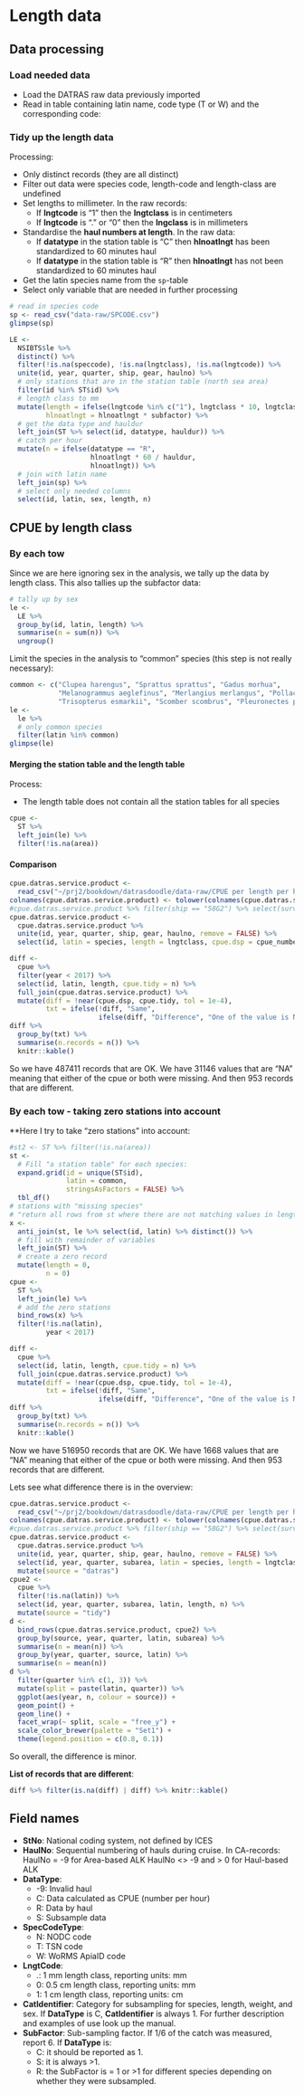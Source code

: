 # Length data {#length}

## Data processing

### Load needed data

* Load the DATRAS raw data previously imported
* Read in table containing latin name, code type (T or W) and the corresponding code:


### Tidy up the length data

Processing:

* Only distinct records (they are all distinct)
* Filter out data were species code, length-code and length-class are undefined
* Set lengths to millimeter. In the raw records:
    - If **lngtcode** is "1" then the **lngtclass** is in centimeters
    - If **lngtcode** is "." or "0" then the **lngclass** is in millimeters
* Standardise the **haul numbers at length**. In the raw data:
    - If **datatype** in the station table is "C" then **hlnoatlngt** has been standardized to 60 minutes haul
    - If **datatype** in the station table is "R" then **hlnoatlngt** has not been standardized to 60 minutes haul
* Get the latin species name from the `sp`-table
* Select only variable that are needed in further processing
    
```r
# read in species code
sp <- read_csv("data-raw/SPCODE.csv")
glimpse(sp)

LE <-
  NSIBTS$le %>%
  distinct() %>%
  filter(!is.na(speccode), !is.na(lngtclass), !is.na(lngtcode)) %>%
  unite(id, year, quarter, ship, gear, haulno) %>%
  # only stations that are in the station table (north sea area)
  filter(id %in% ST$id) %>% 
  # length class to mm
  mutate(length = ifelse(lngtcode %in% c("1"), lngtclass * 10, lngtclass),
         hlnoatlngt = hlnoatlngt * subfactor) %>% 
  # get the data type and hauldur
  left_join(ST %>% select(id, datatype, hauldur)) %>% 
  # catch per hour
  mutate(n = ifelse(datatype == "R",
                    hlnoatlngt * 60 / hauldur,
                    hlnoatlngt)) %>% 
  # join with latin name
  left_join(sp) %>%
  # select only needed columns
  select(id, latin, sex, length, n)
```

## CPUE by length class

### By each tow

Since we are here ignoring sex in the analysis, we tally up the data by length class. This also tallies up the subfactor data:

```r
# tally up by sex
le <-
  LE %>%
  group_by(id, latin, length) %>%
  summarise(n = sum(n)) %>%
  ungroup()
```


Limit the species in the analysis to "common" species (this step is not really necessary):
```r
common <- c("Clupea harengus", "Sprattus sprattus", "Gadus morhua",
            "Melanogrammus aeglefinus", "Merlangius merlangus", "Pollachius virens",
            "Trisopterus esmarkii", "Scomber scombrus", "Pleuronectes platessa")
le <-
  le %>%
  # only common species
  filter(latin %in% common)
glimpse(le)
```

#### Merging the station table and the length table

Process:

* The length table does not contain all the station tables for all species 

```r
cpue <-
  ST %>%
  left_join(le) %>% 
  filter(!is.na(area))
```

#### Comparison
```r
cpue.datras.service.product <-
  read_csv("~/prj2/bookdown/datrasdoodle/data-raw/CPUE per length per haul_2017-06-21 09_36_43.csv", na = "-9")
colnames(cpue.datras.service.product) <- tolower(colnames(cpue.datras.service.product))
#cpue.datras.service.product %>% filter(ship == "58G2") %>% select(survey:haulno, subarea)
cpue.datras.service.product <-
  cpue.datras.service.product %>%
  unite(id, year, quarter, ship, gear, haulno, remove = FALSE) %>% 
  select(id, latin = species, length = lngtclass, cpue.dsp = cpue_number_per_hour)

diff <-
  cpue %>%
  filter(year < 2017) %>% 
  select(id, latin, length, cpue.tidy = n) %>% 
  full_join(cpue.datras.service.product) %>%
  mutate(diff = !near(cpue.dsp, cpue.tidy, tol = 1e-4),
         txt = ifelse(!diff, "Same",
                      ifelse(diff, "Difference", "One of the value is NA")))
diff %>% 
  group_by(txt) %>% 
  summarise(n.records = n()) %>% 
  knitr::kable()
```

So we have 487411 records that are OK. We have 31146 values that are "NA" meaning that either of the cpue or both were missing. And then 953 records that are different.

### By each tow - taking zero stations into account

**Here I try to take "zero stations" into account:
```r
#st2 <- ST %>% filter(!is.na(area))
st <- 
  # Fill "a station table" for each species:
  expand.grid(id = unique(ST$id),
              latin = common,
              stringsAsFactors = FALSE) %>% 
  tbl_df()
# stations with "missing species"
# "return all rows from st where there are not matching values in length, keeping just columns from st."
x <- 
  anti_join(st, le %>% select(id, latin) %>% distinct()) %>% 
  # fill with remainder of variables
  left_join(ST) %>% 
  # create a zero record
  mutate(length = 0,
         n = 0)
cpue <-
  ST %>%
  left_join(le) %>% 
  # add the zero stations
  bind_rows(x) %>% 
  filter(!is.na(latin),
         year < 2017)

diff <-
  cpue %>%
  select(id, latin, length, cpue.tidy = n) %>% 
  full_join(cpue.datras.service.product) %>% 
  mutate(diff = !near(cpue.dsp, cpue.tidy, tol = 1e-4),
         txt = ifelse(!diff, "Same",
                      ifelse(diff, "Difference", "One of the value is NA")))
diff %>% 
  group_by(txt) %>% 
  summarise(n.records = n()) %>% 
  knitr::kable()
```

Now we have 516950 records that are OK. We have 1668 values that are "NA" meaning that either of the cpue or both were missing. And then 953 records that are different.

Lets see what difference there is in the overview:

```r
cpue.datras.service.product <-
  read_csv("~/prj2/bookdown/datrasdoodle/data-raw/CPUE per length per haul_2017-06-21 09_36_43.csv", na = "-9")
colnames(cpue.datras.service.product) <- tolower(colnames(cpue.datras.service.product))
#cpue.datras.service.product %>% filter(ship == "58G2") %>% select(survey:haulno, subarea)
cpue.datras.service.product <-
  cpue.datras.service.product %>%
  unite(id, year, quarter, ship, gear, haulno, remove = FALSE) %>% 
  select(id, year, quarter, subarea, latin = species, length = lngtclass, n = cpue_number_per_hour) %>% 
  mutate(source = "datras")
cpue2 <- 
  cpue %>% 
  filter(!is.na(latin)) %>% 
  select(id, year, quarter, subarea, latin, length, n) %>% 
  mutate(source = "tidy")
d <-
  bind_rows(cpue.datras.service.product, cpue2) %>% 
  group_by(source, year, quarter, latin, subarea) %>% 
  summarise(n = mean(n)) %>% 
  group_by(year, quarter, source, latin) %>% 
  summarise(n = mean(n))
d %>% 
  filter(quarter %in% c(1, 3)) %>% 
  mutate(split = paste(latin, quarter)) %>% 
  ggplot(aes(year, n, colour = source)) +
  geom_point() +
  geom_line() +
  facet_wrap(~ split, scale = "free_y") +
  scale_color_brewer(palette = "Set1") +
  theme(legend.position = c(0.8, 0.1))
```

So overall, the difference is minor.

**List of records that are different**:

```r
diff %>% filter(is.na(diff) | diff) %>% knitr::kable()
```


## Field names

* **StNo**: National coding system, not defined by ICES
* **HaulNo**: Sequential numbering of hauls during cruise. In CA-records: HaulNo = -9 for Area-based ALK HaulNo <> -9 and > 0 for Haul-based ALK
* **DataType**:
    - -9: Invalid haul
    - C: Data calculated as CPUE (number per hour)
    - R: Data by haul
    - S: Subsample data
* **SpecCodeType**:
    - N: NODC code
    - T: TSN code
    - W: WoRMS ApiaID code
* **LngtCode**:
    - .:	1 mm length class, reporting units: mm
    - 0:	0.5 cm length class, reporting units: mm
    - 1:	1 cm length class, reporting units: cm
* **CatIdentifier**: Category for subsampling for species, length, weight, and sex. If **DataType** is C, **CatIdentifier** is always 1. For further description and examples of use look up the manual.
* **SubFactor**: Sub-sampling factor. If 1/6 of the catch was measured, report 6. If **DataType** is:
    - C: it should be reported as 1. 
    - S: it is always >1.
    - R: the SubFactor is = 1 or >1 for different species depending on whether they were subsampled.

